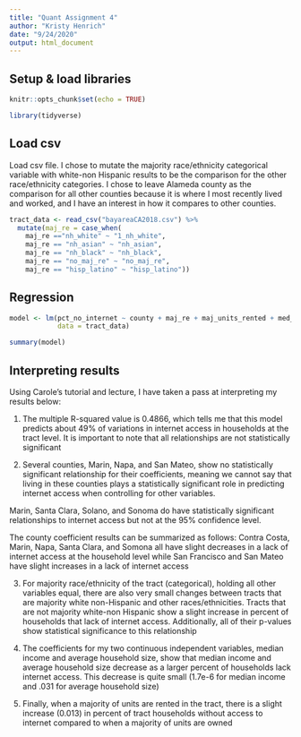 ```yaml
---
title: "Quant Assignment 4"
author: "Kristy Henrich"
date: "9/24/2020"
output: html_document
---
```

## Setup & load libraries

```r
knitr::opts_chunk$set(echo = TRUE)
```

```r
library(tidyverse)
```

## Load csv
Load csv file. I chose to mutate the majority race/ethnicity categorical variable with white-non Hispanic results to be the comparison for the other race/ethnicity categories. I chose to leave Alameda county as the comparison for all other counties because it is where I most recently lived and worked, and I have an interest in how it compares to other counties.

```r
tract_data <- read_csv("bayareaCA2018.csv") %>%
  mutate(maj_re = case_when(
    maj_re =="nh_white" ~ "1_nh_white", 
    maj_re == "nh_asian" ~ "nh_asian", 
    maj_re == "nh_black" ~ "nh_black", 
    maj_re == "no_maj_re" ~ "no_maj_re",
    maj_re == "hisp_latino" ~ "hisp_latino"))
```

## Regression
```r
model <- lm(pct_no_internet ~ county + maj_re + maj_units_rented + med_incomeE + avg_hh_sizeE, 
            data = tract_data)

summary(model)
```

## Interpreting results
Using Carole's tutorial and lecture, I have taken a pass at interpreting my results below:  

 1. The multiple R-squared value is 0.4866, which tells me that this model predicts about 49% of variations in internet access in households at the tract level. It is important to note that all relationships are not statistically significant  
 
 2. Several counties, Marin, Napa, and San Mateo, show no statistically significant relationship for their coefficients, meaning we cannot say that living in these counties plays a statistically significant role in predicting internet access when controlling for other variables.  
 
 Marin, Santa Clara, Solano, and Sonoma do have statistically significant relationships to internet access but not at the 95% confidence level.  
 
 The county coefficient results can be summarized as follows: Contra Costa, Marin, Napa, Santa Clara, and Somona all have slight decreases in a lack of internet access at the household level while San Francisco and San Mateo have slight increases in a lack of internet access  
 
 3. For majority race/ethnicity of the tract (categorical), holding all other variables equal, there are also very small changes between tracts that are majority white non-Hispanic and other races/ethnicities. Tracts that are not majority white-non Hispanic show a slight increase in percent of households that lack of internet access. Additionally, all of their p-values show statistical significance to this relationship  
 
 4. The coefficients for my two continuous independent variables, median income and average household size, show that median income and average household size decrease as a larger percent of households lack internet access. This decrease is quite small (1.7e-6 for median income and .031 for average household size)  
 
 5. Finally, when a majority of units are rented in the tract, there is a slight increase (0.013) in percent of tract households without access to internet compared to when a majority of units are owned
